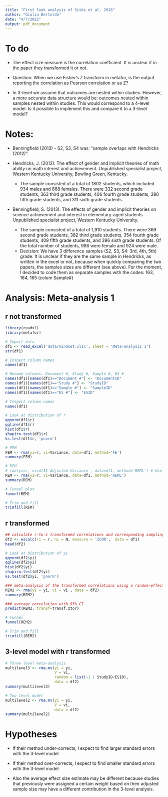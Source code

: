 ```yaml
---
title: "First look analysis of Sisks et al. 2018"
author: "Giulia Bertoldo"
date: "4/7/2022"
output: pdf_document
---
```


# To do 

* The effect size measure is the correlation coefficient. It is unclear if in the paper they transformed it or not. 

* Question: When we use Fisher's Z transform in metafor, is the output reporting the correlation as Pearson correlation or as Z?


* In 3-level we assume that outcomes are nested within studies. However, a more accurate data structure would be: outcomes nested within samples nested within studies. This would correspond to a 4-level model. Is it possible to implement this and compare it to a 3-level model? 

# Notes: 

* Benningfield (2013) - S2, S3, S4 was: "sample overlaps with Hendricks (2012)". 

* Hendricks, J. (2012). The effect of gender and implicit theories of math ability on math
interest and achievement. Unpublished specialist project, Western Kentucky
University, Bowling Green, Kentucky.
    + The sample consisted of a total of 1802 students, which included 934 males and 868 females. There were 332 second grade students, 363 third grade students, 406 fourth grade students, 390 fifth grade students, and 311 sixth grade students.


* Benningfield, S. (2013). The effects of gender and implicit theories on science achievement and interest in elementary-aged students. Unpublished specialist project, Western Kentucky University.
    + The sample consisted of a total of 1,910 students. There were 369 second grade students, 382 third grade students, 354 fourth grade students, 409 fifth grade students, and 396 sixth grade students. Of the total number of students, 986 were female and 924 were male.
    + Decision: We have 3 difference samples (S2, S3, S4: 3rd, 4th, 5th) grade. It is unclear if they are the same sample in Hendricks, as written in the excel or not, because when quickly comparing the two papers, the samples sizes are different (see above). For the moment, I decided to code them as separate samples with the codes: 163, 164, 165 (colum Sample#)  
  
  

# Analysis: Meta-analysis 1

## r not transformed
```r
library(readxl)
library(metafor)

# Import data
df1 <- read_excel('data/mindset.xlsx', sheet = 'Meta-analysis 1')
str(df1)

# Inspect column names 
names(df1)

# Rename columns: Document #, Study #, Sample #, ES # 
names(df1)[names(df1)=="Document #"] <- "DocumentID"
names(df1)[names(df1)=="Study #"] <- "StudyID"
names(df1)[names(df1)=="Sample #"] <- "SampleID"
names(df1)[names(df1)=="ES #"] <- "ESID"

# Inspect column names 
names(df1)

# Look at distribution of r 
qqnorm(df1$r)
qqline(df1$r)
hist(df1$r)
shapiro.test(df1$r)
ks.test(df1$r, 'pnorm')

# FEM
FEM <- rma(yi=r, vi=Variance, data=df1, method='FE')
summary(FEM)

# REM
# rma(yi=r, vi=df1$`Adjusted Variance`, data=df1, method='REML') # Use the adjusted variance for dependent effect sizes
REM <- rma(yi=r, vi=Variance, data=df1, method='REML')
summary(REM)

# Funnel plot
funnel(REM)

# Trim and fill
trimfill(REM)

```

## r transformed
```r
## calculate r-to-z transformed correlations and corresponding sampling variances
df2 <- escalc(ri = r, ni = N, measure = 'ZCOR',  data = df1)
head(df2)

# Look at distribution of yi
qqnorm(df2$yi)
qqline(df2$yi)
hist(df2$yi)
shapiro.test(df2$yi)
ks.test(df2$yi, 'pnorm')

### meta-analysis of the transformed correlations using a random-effects model
REM2 <- rma(yi = yi, vi = vi , data = df2)
summary(REM2)

### average correlation with 95% CI
predict(REM2, transf=transf.ztor)

# Funnel
funnel(REM2)

# Trim and fill 
trimfill(REM2)
```
## 3-level model with r transformed

```r
# Three level meta-analysis 
multilevel3 <- rma.mv(yi = yi, 
                      V = vi, 
                      random = list(~1 | StudyID/ESID), 
                      data = df2)
summary(multilevel3)

# Two level model 
multilevel2 <- rma.mv(yi = yi, 
                      V = vi, 
                      data = df2)
summary(multilevel2)
```

# Hypotheses

* If their method under-corrects, I expect to find larger standard errors with the 3-level model 

* If their method over-corrects, I expect to find smaller standard errors with the 3-level model

* Also the average effect size estimate may be different because studies that previously were assigned a certain weight based on their adjusted sample size may have a different contribution in the 3-level analysis.  


